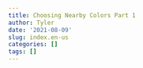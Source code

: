 ```yaml
---
title: Choosing Nearby Colors Part 1
author: Tyler
date: '2021-08-09'
slug: index.en-us
categories: []
tags: []
---
```


<!--more-->
